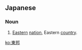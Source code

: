 ==Japanese==
{{ja-kanjitab|とう|ほう|yomi=o}}

===Noun===
{{ja-noun|とうほう|hhira=とうはう}}

# [[eastern|Eastern]] [[nation]], Eastern [[country]].

[[ko:東邦]]